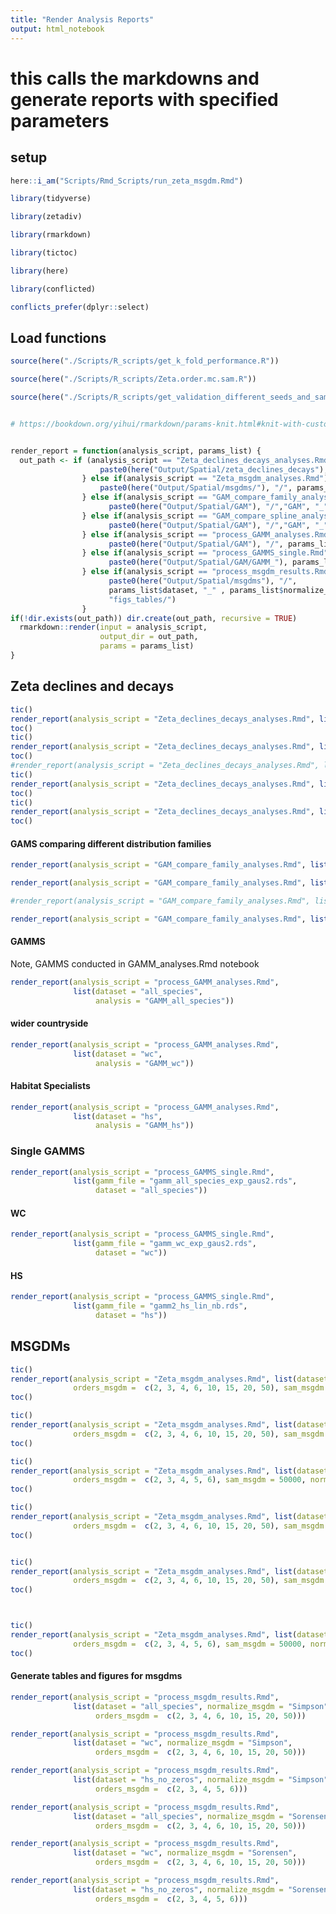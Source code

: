```yaml
---
title: "Render Analysis Reports"
output: html_notebook
---
```

 
# this calls the markdowns and generate reports with specified parameters

## setup
```r
here::i_am("Scripts/Rmd_Scripts/run_zeta_msgdm.Rmd")

library(tidyverse)

library(zetadiv)

library(rmarkdown)

library(tictoc)

library(here)

library(conflicted)

conflicts_prefer(dplyr::select)
```


##  Load functions
```r
source(here("./Scripts/R_scripts/get_k_fold_performance.R"))

source(here("./Scripts/R_scripts/Zeta.order.mc.sam.R"))

source(here("./Scripts/R_scripts/get_validation_different_seeds_and_samps.R"))


# https://bookdown.org/yihui/rmarkdown/params-knit.html#knit-with-custom-parameters


render_report = function(analysis_script, params_list) {
  out_path <- if (analysis_script == "Zeta_declines_decays_analyses.Rmd"){
                    paste0(here("Output/Spatial/zeta_declines_decays"), "/", params_list$dataset,  "/")
                } else if(analysis_script == "Zeta_msgdm_analyses.Rmd") {
                    paste0(here("Output/Spatial/msgdms/"), "/", params_list$dataset, "_" , params_list$normalize_msgdm)
                } else if(analysis_script == "GAM_compare_family_analyses.Rmd") {
                      paste0(here("Output/Spatial/GAM"), "/","GAM", "_" , params_list$dataset,  "/")  
                } else if(analysis_script == "GAM_compare_spline_analyses.Rmd") {
                      paste0(here("Output/Spatial/GAM"), "/","GAM", "_" , params_list$dataset,  "/") 
                } else if(analysis_script == "process_GAMM_analyses.Rmd"){  
                      paste0(here("Output/Spatial/GAM"), "/", params_list$analysis, "/")
                } else if(analysis_script == "process_GAMMS_single.Rmd"){  
                      paste0(here("Output/Spatial/GAM/GAMM_"), params_list$dataset, "/")
                } else if(analysis_script == "process_msgdm_results.Rmd"){  
                      paste0(here("Output/Spatial/msgdms"), "/", 
                      params_list$dataset, "_" , params_list$normalize_msgdm, "/", 
                      "figs_tables/")
                }
if(!dir.exists(out_path)) dir.create(out_path, recursive = TRUE)
  rmarkdown::render(input = analysis_script,
                    output_dir = out_path,
                    params = params_list)
}
```




## Zeta declines and decays
```r
tic()
render_report(analysis_script = "Zeta_declines_decays_analyses.Rmd", list(dataset = "all_species", sam_ddecay = 10000, orders_ddecay = 2:100))
toc()
tic()
render_report(analysis_script = "Zeta_declines_decays_analyses.Rmd", list(dataset = "wc", sam_ddecay = 10000, orders_ddecay = 2:100))
toc()
#render_report(analysis_script = "Zeta_declines_decays_analyses.Rmd", list(dataset = "wc_no_zeros", sam_ddecay = 10000, orders_ddecay = 2:100))
tic()
render_report(analysis_script = "Zeta_declines_decays_analyses.Rmd", list(dataset = "hs", sam_ddecay = 10000, orders_ddecay = 2:8)) # Computational issues at higher orders
toc()
tic()
render_report(analysis_script = "Zeta_declines_decays_analyses.Rmd", list(dataset = "hs_no_zeros", sam_ddecay = 10000, orders_ddecay = 2:10)) # Computational issues at higher orders
toc()
```

#### GAMS comparing different distribution families

```r
render_report(analysis_script = "GAM_compare_family_analyses.Rmd", list(dataset = "all_species"))
```

```r
render_report(analysis_script = "GAM_compare_family_analyses.Rmd", list(dataset = "wc"))
```

```r
#render_report(analysis_script = "GAM_compare_family_analyses.Rmd", list(dataset = "hs_no_zeros"))
```


```r
render_report(analysis_script = "GAM_compare_family_analyses.Rmd", list(dataset = "hs"))
```


#### GAMMS
Note, GAMMS conducted in GAMM_analyses.Rmd notebook


```r
render_report(analysis_script = "process_GAMM_analyses.Rmd", 
              list(dataset = "all_species", 
                   analysis = "GAMM_all_species"))
```


#### wider countryside
```r
render_report(analysis_script = "process_GAMM_analyses.Rmd", 
              list(dataset = "wc", 
                   analysis = "GAMM_wc"))
```

#### Habitat Specialists
```r
render_report(analysis_script = "process_GAMM_analyses.Rmd", 
              list(dataset = "hs", 
                   analysis = "GAMM_hs"))
```


### Single GAMMS
```r
render_report(analysis_script = "process_GAMMS_single.Rmd", 
              list(gamm_file = "gamm_all_species_exp_gaus2.rds", 
                   dataset = "all_species"))
```

#### WC
```r
render_report(analysis_script = "process_GAMMS_single.Rmd", 
              list(gamm_file = "gamm_wc_exp_gaus2.rds", 
                   dataset = "wc"))
```

#### HS
```r
render_report(analysis_script = "process_GAMMS_single.Rmd", 
              list(gamm_file = "gamm2_hs_lin_nb.rds", 
                   dataset = "hs"))
```



## MSGDMs
```r
tic()
render_report(analysis_script = "Zeta_msgdm_analyses.Rmd", list(dataset = "all_species",
              orders_msgdm =  c(2, 3, 4, 6, 10, 15, 20, 50), sam_msgdm = 50000, normalize_msgdm = "Simpson"))
toc()

tic()
render_report(analysis_script = "Zeta_msgdm_analyses.Rmd", list(dataset = "wc",  
              orders_msgdm =  c(2, 3, 4, 6, 10, 15, 20, 50), sam_msgdm = 50000, normalize_msgdm = "Simpson"))
toc()

tic()
render_report(analysis_script = "Zeta_msgdm_analyses.Rmd", list(dataset = "hs_no_zeros",  
              orders_msgdm =  c(2, 3, 4, 5, 6), sam_msgdm = 50000, normalize_msgdm = "Simpson"))
toc()

tic()
render_report(analysis_script = "Zeta_msgdm_analyses.Rmd", list(dataset = "all_species",
              orders_msgdm =  c(2, 3, 4, 6, 10, 15, 20, 50), sam_msgdm = 50000, normalize_msgdm = "Sorensen"))
toc()


tic()
render_report(analysis_script = "Zeta_msgdm_analyses.Rmd", list(dataset = "wc",  
              orders_msgdm =  c(2, 3, 4, 6, 10, 15, 20, 50), sam_msgdm = 50000, normalize_msgdm = "Sorensen"))
toc()



tic()
render_report(analysis_script = "Zeta_msgdm_analyses.Rmd", list(dataset = "hs_no_zeros",  
              orders_msgdm =  c(2, 3, 4, 5, 6), sam_msgdm = 50000, normalize_msgdm = "Sorensen"))
toc()

```

#### Generate tables and figures for msgdms
```r
render_report(analysis_script = "process_msgdm_results.Rmd", 
              list(dataset = "all_species", normalize_msgdm = "Simpson",
                   orders_msgdm =  c(2, 3, 4, 6, 10, 15, 20, 50)))

render_report(analysis_script = "process_msgdm_results.Rmd", 
              list(dataset = "wc", normalize_msgdm = "Simpson",
                   orders_msgdm =  c(2, 3, 4, 6, 10, 15, 20, 50)))

render_report(analysis_script = "process_msgdm_results.Rmd", 
              list(dataset = "hs_no_zeros", normalize_msgdm = "Simpson",
                   orders_msgdm =  c(2, 3, 4, 5, 6)))

render_report(analysis_script = "process_msgdm_results.Rmd", 
              list(dataset = "all_species", normalize_msgdm = "Sorensen",
                   orders_msgdm =  c(2, 3, 4, 6, 10, 15, 20, 50)))

render_report(analysis_script = "process_msgdm_results.Rmd", 
              list(dataset = "wc", normalize_msgdm = "Sorensen",
                   orders_msgdm =  c(2, 3, 4, 6, 10, 15, 20, 50)))

render_report(analysis_script = "process_msgdm_results.Rmd", 
              list(dataset = "hs_no_zeros", normalize_msgdm = "Sorensen",
                   orders_msgdm =  c(2, 3, 4, 5, 6)))

```

